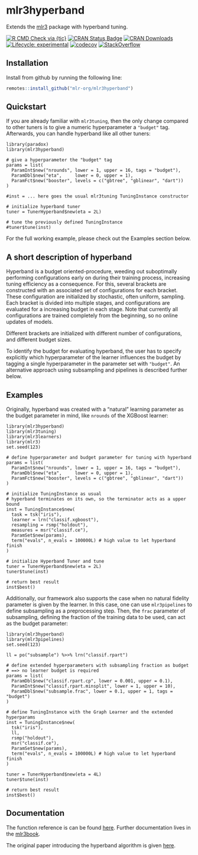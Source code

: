 # mlr3hyperband

Extends the [mlr3](https://mlr3.mlr-org.com) package with hyperband tuning.

<!-- badges: start -->
[![R CMD Check via {tic}](https://github.com/mlr-org/mlr3hyperband/workflows/R%20CMD%20Check%20via%20{tic}/badge.svg?branch=master)](https://github.com/mlr-org/mlr3hyperband/actions)
[![CRAN Status Badge](https://www.r-pkg.org/badges/version-ago/mlr3hyperband)](https://cran.r-project.org/package=mlr3hyperband)
[![CRAN Downloads](https://cranlogs.r-pkg.org/badges/mlr3hyperband)](https://cran.rstudio.com/web/packages/mlr3hyperband/index.html)
[![Lifecycle: experimental](https://img.shields.io/badge/lifecycle-experimental-orange.svg)](https://www.tidyverse.org/lifecycle/#experimental)
[![codecov](https://codecov.io/gh/mlr-org/mlr3hyperband/branch/master/graph/badge.svg)](https://codecov.io/gh/mlr-org/mlr3hyperband)
[![StackOverflow](https://img.shields.io/badge/stackoverflow-mlr3-orange.svg)](https://stackoverflow.com/questions/tagged/mlr3)
<!-- badges: end -->

## Installation

Install from github by running the following line:

```r
remotes::install_github("mlr-org/mlr3hyperband")
```

## Quickstart

If you are already familiar with `mlr3tuning`, then the only change compared to other tuners is to give a numeric hyperparameter a `"budget"` tag.
Afterwards, you can handle hyperband like all other tuners:

```
library(paradox)
library(mlr3hyperband)

# give a hyperparameter the "budget" tag
params = list(
  ParamInt$new("nrounds", lower = 1, upper = 16, tags = "budget"),
  ParamDbl$new("eta",     lower = 0, upper = 1),
  ParamFct$new("booster", levels = c("gbtree", "gblinear", "dart"))
)

#inst = ... here goes the usual mlr3tuning TuningInstance constructor

# initialize hyperband tuner
tuner = TunerHyperband$new(eta = 2L)

# tune the previously defined TuningInstance
#tuner$tune(inst)
```

For the full working example, please check out the Examples section below.


## A short description of hyperband

Hyperband is a budget oriented-procedure, weeding out suboptimally performing configurations early on during their training process, increasing tuning efficiency as a consequence.
For this, several brackets are constructed with an associated set of configurations for each bracket. These configuration are initialized by stochastic, often uniform, sampling.
Each bracket is divided into multiple stages, and configurations are evaluated for a increasing budget in each stage.
Note that currently all configurations are trained completely from the beginning, so no online updates of models.

Different brackets are initialized with different number of configurations, and different budget sizes.

To identify the budget for evaluating hyperband, the user has to specify explicitly which hyperparameter of the learner influences the budget by tagging a single hyperparameter in the parameter set with `"budget"`.
An alternative approach using subsampling and pipelines is described further below.


## Examples

Originally, hyperband was created with a "natural" learning parameter as the budget parameter in mind, like `nrounds` of the XGBoost learner:

```
library(mlr3hyperband)
library(mlr3tuning)
library(mlr3learners)
library(mlr3)
set.seed(123)

# define hyperparameter and budget parameter for tuning with hyperband
params = list(
  ParamInt$new("nrounds", lower = 1, upper = 16, tags = "budget"),
  ParamDbl$new("eta",     lower = 0, upper = 1),
  ParamFct$new("booster", levels = c("gbtree", "gblinear", "dart"))
)

# initialize TuningInstance as usual
# hyperband terminates on its own, so the terminator acts as a upper bound
inst = TuningInstance$new(
  task = tsk("iris"),
  learner = lrn("classif.xgboost"),
  resampling = rsmp("holdout"),
  measures = msr("classif.ce"),
  ParamSet$new(params),
  term("evals", n_evals = 100000L) # high value to let hyperband finish
)

# initialize Hyperband Tuner and tune
tuner = TunerHyperband$new(eta = 2L)
tuner$tune(inst)

# return best result
inst$best()
```

Additionally, our framework also supports the case when no natural fidelity parameter is given by the learner.
In this case, one can use `mlr3pipelines` to define subsampling as a preprocessing step.
Then, the `frac` parameter of subsampling, defining the fraction of the training data to be used, can act as the budget parameter:

```
library(mlr3hyperband)
library(mlr3pipelines)
set.seed(123)

ll = po("subsample") %>>% lrn("classif.rpart")

# define extended hyperparameters with subsampling fraction as budget
# ==> no learner budget is required
params = list(
  ParamDbl$new("classif.rpart.cp", lower = 0.001, upper = 0.1),
  ParamInt$new("classif.rpart.minsplit", lower = 1, upper = 10),
  ParamDbl$new("subsample.frac", lower = 0.1, upper = 1, tags = "budget")
)

# define TuningInstance with the Graph Learner and the extended hyperparams
inst = TuningInstance$new(
  tsk("iris"),
  ll,
  rsmp("holdout"),
  msr("classif.ce"),
  ParamSet$new(params),
  term("evals", n_evals = 100000L) # high value to let hyperband finish
)

tuner = TunerHyperband$new(eta = 4L)
tuner$tune(inst)

# return best result
inst$best()
```


## Documentation

The function reference is can be found [here](https://mlr3hyperband.mlr-org.com/reference/).
Further documentation lives in the [mlr3book](https://mlr3book.mlr-org.com/).

The original paper introducing the hyperband algorithm is given [here](https://arxiv.org/abs/1603.06560).
